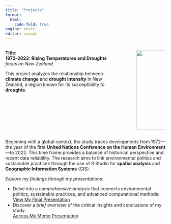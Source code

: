 ```yaml
---
title: "Projects"
format: 
  html:
    code-fold: true
engine: knitr
editor: visual
---
```


:::: {.columns}

::: {.column width="70%"}
**Title**:<br> 
**1972-2022: Rising Temperatures and Droughts** <br>
             *focus on New Zealand*

This project analyzes the relationship between **climate change** and **drought intensity** in New Zealand, a region known for its susceptibility to **droughts**.
:::

::: {.column width="10%"}
<!-- empty column to create gap -->
:::

::: {.column width="20%"}

![](images/1606830999754.png){width="250" height="auto"}  


:::

::::

Beginning with a global context, the study traces developments from 1972—the year of the first **United Nations Conference on the Human Environment**—to 2022. This time frame provides a balance of historical perspective and recent data reliability. The research aims to link environmental politics and sustainable practices through the use of R Studio for **spatial analysis** and **Geographic Information Systems** (GIS).


*Explore my findings through my presentations:*

- Delve into a *comprehensive analysis* that connects environmental politics, sustainable practices, and advanced computational methods: <br>
[View My Final Presentation](docs/Final_Project.html) 
 <br>
- Discover a *brief overview* of the critical insights and conclusions of my study: <br>
[Access My Memo Presentation](docs/memo_Project.html) 

